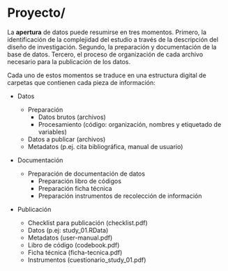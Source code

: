 # <i class="fa fa-folder-open" aria-hidden="true"></i>  Proyecto/ {-}

La **apertura** de datos puede resumirse en tres momentos. Primero, la identificación de la complejidad del estudio a través de la descripción del diseño de investigación. Segundo, la preparación y documentación de la base de datos. Tercero, el proceso de organización de cada archivo necesario para la publicación de los datos. 


Cada uno de estos momentos se traduce en una estructura digital de carpetas que contienen cada pieza de información: 

* <i class="fa fa-folder-open" aria-hidden="true"></i>   Datos
    - Preparación 
      - Datos brutos (archivos)
      - Procesamiento (código: organización, nombres y etiquetado de variables)
    - Datos a publicar (archivos)
    - Metadatos (p.ej. cita bibliográfica, manual de usuario)
  
* <i class="fa fa-folder-open" aria-hidden="true"></i>  Documentación
    - Preparación de documentación de datos
      - Preparación libro de códigos
      - Preparación ficha técnica
      - Preparación instrumentos de recolección de información
      
* <i class="fa fa-folder-open" aria-hidden="true"></i>   Publicación

    - Checklist para publicación (checklist.pdf)
    - Datos (p.ej: study_01.RData)
    - Metadatos (user-manual.pdf)
    - Libro de código (codebook.pdf)
    - Ficha técnica (ficha-tecnica.pdf)
    - Instrumentos (cuestionario_study_01.pdf)



    
    

    
